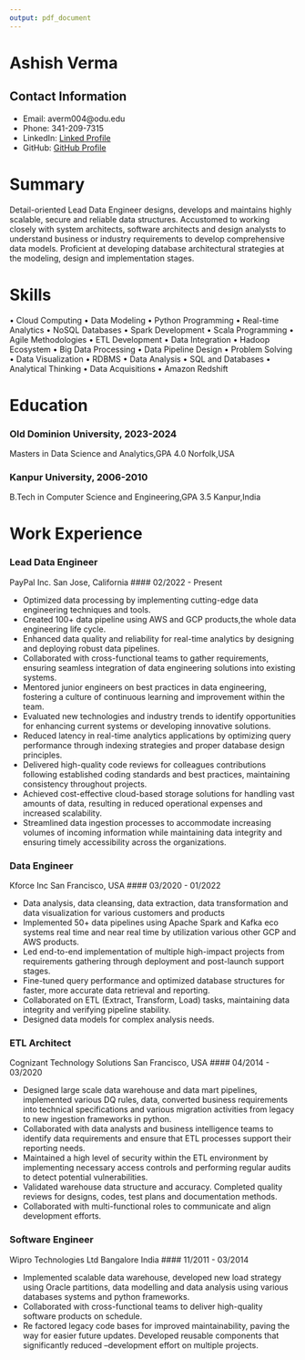 ```yaml
---
output: pdf_document
---
```


# Ashish Verma
## Contact Information
- Email: averm004@odu.edu
- Phone: 341-209-7315
- LinkedIn: [Linked Profile](https://www.linkedin.com/in/ashish-v-7a99a818/)
- GitHub: [GitHub Profile](https://github.com/ashishodu2023)

# Summary
Detail-oriented Lead Data Engineer designs, develops and
maintains highly scalable, secure and reliable data structures.
Accustomed to working closely with system architects, software
architects and design analysts to understand business or
industry requirements to develop comprehensive data models.
Proficient at developing database architectural strategies at the
modeling, design and implementation stages.


# Skills
::: concise
• Cloud Computing
• Data Modeling
• Python Programming
• Real-time Analytics
• NoSQL Databases
• Spark Development
• Scala Programming
• Agile Methodologies
• ETL Development
• Data Integration
• Hadoop Ecosystem
• Big Data Processing
• Data Pipeline Design
• Problem Solving
• Data Visualization
• RDBMS
• Data Analysis
• SQL and Databases
• Analytical Thinking
• Data Acquisitions
• Amazon Redshift
:::



# Education
### Old Dominion University, 2023-2024

Masters in Data Science and Analytics,GPA 4.0
Norfolk,USA

### Kanpur University, 2006-2010
B.Tech in Computer Science and Engineering,GPA 3.5
Kanpur,India


# Work Experience
### Lead Data Engineer

PayPal Inc.
San Jose, California
#### 02/2022 - Present

::: concise
* Optimized data processing by implementing cutting-edge data
engineering techniques and tools.
* Created 100+ data pipeline using AWS and GCP products,the
whole data engineering life cycle.
* Enhanced data quality and reliability for real-time analytics by
designing and deploying robust data pipelines.
* Collaborated with cross-functional teams to gather
requirements, ensuring seamless integration of data
engineering solutions into existing systems.
* Mentored junior engineers on best practices in data
engineering, fostering a culture of continuous learning and
improvement within the team.
* Evaluated new technologies and industry trends to identify
opportunities for enhancing current systems or developing
innovative solutions.
* Reduced latency in real-time analytics applications by
optimizing query performance through indexing strategies and
proper database design principles.
* Delivered high-quality code reviews for colleagues
contributions following established coding standards and best
practices, maintaining consistency throughout projects.
* Achieved cost-effective cloud-based storage solutions for
handling vast amounts of data, resulting in reduced
operational expenses and increased scalability.
* Streamlined data ingestion processes to accommodate
increasing volumes of incoming information while maintaining
data integrity and ensuring timely accessibility across the organizations.
:::

### Data Engineer

Kforce Inc
San Francisco, USA
#### 03/2020 - 01/2022

::: concise
* Data analysis, data cleansing, data extraction, data
transformation and data visualization for various customers
and products
* Implemented 50+ data pipelines using Apache Spark and Kafka
eco systems real time and near real time by utilization various
other GCP and AWS products.
* Led end-to-end implementation of multiple high-impact
projects from requirements gathering through deployment and
post-launch support stages.
* Fine-tuned query performance and optimized database
structures for faster, more accurate data retrieval and
reporting.
* Collaborated on ETL (Extract, Transform, Load) tasks,
maintaining data integrity and verifying pipeline stability.
* Designed data models for complex analysis needs.
:::

### ETL Architect

Cognizant Technology Solutions
San Francisco, USA
#### 04/2014 - 03/2020

::: concise
* Designed large scale data warehouse and data mart pipelines,
implemented various DQ rules, data, converted business
requirements into technical specifications and various
migration activities from legacy to new ingestion frameworks
in python.
* Collaborated with data analysts and business intelligence
teams to identify data requirements and ensure that ETL
processes support their reporting needs.
* Maintained a high level of security within the ETL environment
by implementing necessary access controls and performing
regular audits to detect potential vulnerabilities.
* Validated warehouse data structure and accuracy.
Completed quality reviews for designs, codes, test plans and
documentation methods.
* Collaborated with multi-functional roles to communicate and
align development efforts.
:::


### Software Engineer

Wipro Technologies Ltd
Bangalore India
#### 11/2011 - 03/2014

::: concise
* Implemented scalable data warehouse, developed new load
strategy using Oracle partitions, data modelling and data
analysis using various databases systems and python
frameworks.
* Collaborated with cross-functional teams to deliver
high-quality software products on schedule.
* Re factored legacy code bases for improved maintainability,
paving the way for easier future updates.
Developed reusable components that significantly reduced
--development effort on multiple projects.
:::




